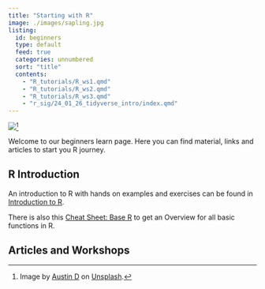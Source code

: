 ```yaml
---
title: "Starting with R"
image: ./images/sapling.jpg
listing:
  id: beginners
  type: default
  feed: true
  categories: unnumbered
  sort: "title"
  contents:
    - "R_tutorials/R_ws1.qmd"
    - "R_tutorials/R_ws2.qmd"
    - "R_tutorials/R_ws3.qmd"
    - "r_sig/24_01_26_tidyverse_intro/index.qmd"
---
```


![](./images/sapling.jpg)[^1]

[^1]: Image by <a href="https://unsplash.com/de/@adelau1?utm_content=creditCopyText&utm_medium=referral&utm_source=unsplash">Austin D</a> on <a href="https://unsplash.com/de/fotos/selektive-fokusfotografie-von-green-leaf-72XZgeY3IY4?utm_content=creditCopyText&utm_medium=referral&utm_source=unsplash">Unsplash</a>.

Welcome to our beginners learn page. Here you can find material, links and articles to start you R journey.

## R Introduction

An introduction to R with hands on examples and exercises can be found in [Introduction to R](https://nickhaf.github.io/r_tutorial/).

There is also this [Cheat Sheet: Base R](https://iqss.github.io/dss-workshops/R/Rintro/base-r-cheat-sheet.pdf) to get an Overview for all basic functions in R.

## Articles and Workshops

::: {beginners}
:::
